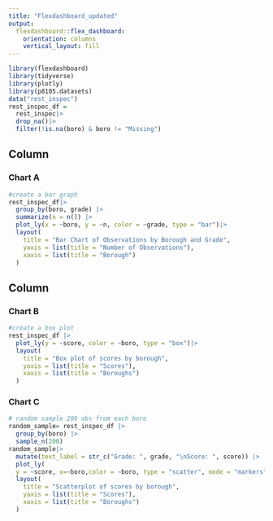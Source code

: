 ```yaml
---
title: "Flexdashboard_updated"
output: 
  flexdashboard::flex_dashboard:
    orientation: columns
    vertical_layout: fill
---
```


```r
library(flexdashboard)
library(tidyverse)
library(plotly)
library(p8105.datasets)
data("rest_inspec")
rest_inspec_df = 
  rest_inspec|>
  drop_na()|>
  filter(!is.na(boro) & boro != "Missing")
```

Column {data-width=650}
-----------------------------------------------------------------------

### Chart A

```r
#create a bar graph
rest_inspec_df|> 
  group_by(boro, grade) |>
  summarize(n = n()) |>
  plot_ly(x = ~boro, y = ~n, color = ~grade, type = "bar")|>
  layout(
    title = "Bar Chart of Observations by Borough and Grade",
    yaxis = list(title = "Number of Observations"),
    xaxis = list(title = "Borough")
  )
```

Column {data-width=350}
-----------------------------------------------------------------------

### Chart B

```r
#create a box plot
rest_inspec_df |>                                   
  plot_ly(y = ~score, color = ~boro, type = "box")|>
  layout(
    title = "Box plot of scores by borough",
    yaxis = list(title = "Scores"),
    xaxis = list(title = "Boroughs")
  )
```

### Chart C

```r
# random sample 200 obs from each boro
random_sample= rest_inspec_df |>
  group_by(boro) |>
  sample_n(200)
random_sample|>
  mutate(text_label = str_c("Grade: ", grade, "\nScore: ", score)) |>
  plot_ly(
  y = ~score, x=~boro,color = ~boro, type = "scatter", mode = "markers",text = ~text_label)|>
  layout(
    title = "Scatterplot of scores by borough",
    yaxis = list(title = "Scores"),
    xaxis = list(title = "Boroughs")
  )

```